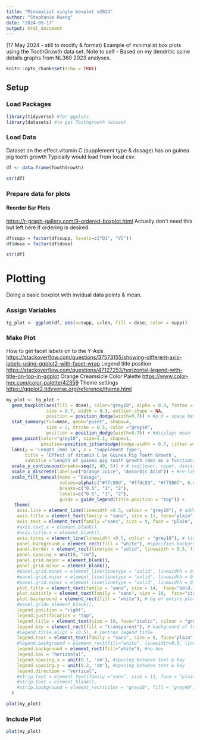 ```yaml
---
title: "Minimalist single boxplot v2023"
author: "Stephanie Huang"
date: "2024-05-17"
output: html_document
---
```


(17 May 2024 - still to modify & format) 
Example of minimalist box plots using the ToothGrowth data set. 
Note to self - Based on my dendritic spine details graphs from NL360 2023 analyses. 

```r
knitr::opts_chunk$set(echo = TRUE)
```

## Setup
### Load Packages
```r
library(tidyverse) #for ggplots
library(datasets) #to get Toothgrowth dataset

```

### Load Data
Dataset on the effect vitamin C (supplement type & dosage) has on guinea pig tooth growth
Typically would load from local csv.
```r
df <- data.frame(ToothGrowth)

str(df)
```


### Prepare data for plots
#### Reorder Bar Plots 
<https://r-graph-gallery.com/9-ordered-boxplot.html>
Actually don't need this but left here if ordering is desired.
```r
df$supp = factor(df$supp, levels=c("OJ", "VC"))
df$dose = factor(df$dose)

str(df)
```


# Plotting
Doing a basic boxplot with invidual data points & mean.

### Assign Variables
```r
tg_plot <- ggplot(df, aes(x=supp, y=len, fill = dose, color = supp))
```

### Make Plot
How to get facet labels on to the Y-Axis <https://stackoverflow.com/questions/37573155/showing-different-axis-labels-using-ggplot2-with-facet-wrap>
Legend title position <https://stackoverflow.com/questions/47127253/horizontal-legend-with-title-on-top-in-ggplot>
Orange Creamsicle Color Palette <https://www.color-hex.com/color-palette/42359>
Theme settings <https://ggplot2.tidyverse.org/reference/theme.html>
```r
my_plot <- tg_plot + 
  geom_boxplot(aes(fill = dose), color="grey10", alpha = 0.9, fatten = 1, 
               size = 0.7, width = 0.3, outlier.shape = NA, 
               position = position_dodge(width=0.7)) + #p_d = space between plots
  stat_summary(fun=mean, geom="point", shape=4, 
               size = 2, stroke = 0.5, color ="grey10",
               position = position_dodge(width=0.7)) + #displays mean 
  geom_point(color="grey10", size=1.1, shape=1,
             position=position_jitterdodge(dodge.width = 0.7, jitter.width = 0.15)) + 
  labs(y = 'Length (mm) \n', x = 'Supplement Type', 
       title = 'Effect of Vitamin C on Guinea Pig Tooth Growth',
       subtitle ='Length of guinea pig tooth growth (mm) as a function of vitamin c supplement type (orange juice or ascorbic acid) & dosage (mg/day).' ) + #manually sets axis names & titles
  scale_y_continuous(breaks=seq(0, 40, 5)) + # seq(lower, upper, divisions)
  scale_x_discrete(labels=c("Orange Juice", "Ascorbic Acid")) + #re-label x axis
  scale_fill_manual(name = "Dosage",
                    values=alpha(c("#ffc99d", "#ff9c59", "#ff580f", 0.9)),
                    breaks=c("0.5", "1", "2"),
                    labels=c("0.5", "1", "2"),
                    guide = guide_legend(title.position = "top")) + 
   theme(
    axis.line = element_line(linewidth =0.5, colour = "grey10"), # adds lines by the axes
    axis.title = element_text(family = "sans", size = 11, face="plain", colour = "grey10"), #axis title
    axis.text = element_text(family ="sans", size = 9, face = "plain", color ="grey10"), #axis labels 
    #axis.text.x = element_blank(),
    #axis.title.x = element_blank(),
    axis.ticks = element_line(linewidth =0.5, colour = "grey10"), # tick marks along axes
    panel.background = element_rect(fill = "white"), #specifies background of plot (inner bit with data)
    panel.border = element_rect(linetype = "solid", linewidth = 0.5, fill = NA), #plot borders
    panel.spacing = unit(0, "cm"),
    panel.grid.major = element_blank(),
    panel.grid.minor = element_blank(),
    #panel.grid.minor = element_line(linetype = "solid", linewidth = 0.2, color = "grey50"),
    #panel.grid.major = element_line(linetype = "solid", linewidth = 0.2, color = "grey90"),
    #panel.grid.minor = element_line(linetype = "solid", linewidth = 0.2, color = "grey50"),
    plot.title = element_text(family = "sans", size = 14,  face="bold.italic", colour = "grey10"),
    plot.subtitle = element_text(family = "sans", size = 10,  face="italic", colour = "grey10"),
    plot.background = element_rect(fill = "white"), # bg of entire plot (including axes region)
    #panel.grid= element_blank(),
    legend.position = "right",
    legend.justification = "top",
    legend.title = element_text(size = 10, face="italic", colour = "grey10"), 
    legend.key = element_rect(fill = "transparent"), # background of legend icon
    #legend.title.align = (0.5), # centres legend title
    legend.text = element_text(family = "sans", size = 8, face="plain", colour = "grey10"),
    #legend.background = element_rect(fill="white", linewidth=0.5, linetype="solid", colour = "grey10"),
    legend.background = element_rect(fill="white"), #no box
    legend.box = "horizontal", 
    legend.spacing.x = unit(0.1, 'cm'), #spacing between text & key
    legend.spacing.y = unit(0.2, 'cm'), #spacing between text & key
    legend.direction = "vertical", 
    #strip.text = element_text(family ="sans", size = 11, face = "plain", color ="grey10"), #FcW title
    #strip.text = element_blank(),
    #strip.background = element_rect(color = "grey10", fill = "grey90"), 
  )

plot(my_plot)

```


### Include Plot
```r
plot(my_plot)
```


